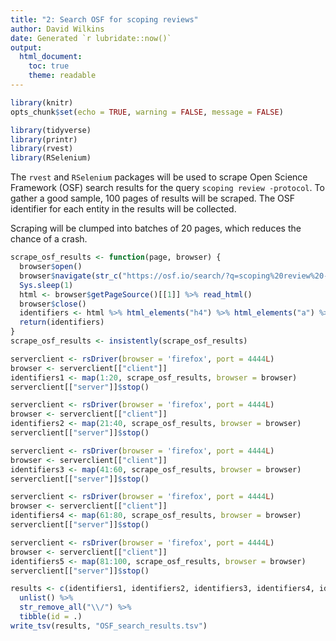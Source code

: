```yaml
---
title: "2: Search OSF for scoping reviews"
author: David Wilkins
date: Generated `r lubridate::now()`
output:
  html_document:
    toc: true
    theme: readable
---
```


```r
library(knitr)
opts_chunk$set(echo = TRUE, warning = FALSE, message = FALSE)
```

```r
library(tidyverse)
library(printr)
library(rvest)
library(RSelenium)
```

The `rvest` and `RSelenium` packages will be used to scrape Open Science Framework (OSF) search results for the query `scoping review -protocol`. To gather a good sample, 100 pages of results will be scraped. The OSF identifier for each entity in the results will be collected.

Scraping will be clumped into batches of 20 pages, which reduces the chance of a crash.

```r
scrape_osf_results <- function(page, browser) {
  browser$open()
  browser$navigate(str_c("https://osf.io/search/?q=scoping%20review%20-protocol&page=", page))
  Sys.sleep(1)
  html <- browser$getPageSource()[[1]] %>% read_html()
  browser$close()
  identifiers <- html %>% html_elements("h4") %>% html_elements("a") %>% html_attr("href")
  return(identifiers)
}
scrape_osf_results <- insistently(scrape_osf_results)

serverclient <- rsDriver(browser = 'firefox', port = 4444L)
browser <- serverclient[["client"]]
identifiers1 <- map(1:20, scrape_osf_results, browser = browser)
serverclient[["server"]]$stop()

serverclient <- rsDriver(browser = 'firefox', port = 4444L)
browser <- serverclient[["client"]]
identifiers2 <- map(21:40, scrape_osf_results, browser = browser)
serverclient[["server"]]$stop()

serverclient <- rsDriver(browser = 'firefox', port = 4444L)
browser <- serverclient[["client"]]
identifiers3 <- map(41:60, scrape_osf_results, browser = browser)
serverclient[["server"]]$stop()

serverclient <- rsDriver(browser = 'firefox', port = 4444L)
browser <- serverclient[["client"]]
identifiers4 <- map(61:80, scrape_osf_results, browser = browser)
serverclient[["server"]]$stop()

serverclient <- rsDriver(browser = 'firefox', port = 4444L)
browser <- serverclient[["client"]]
identifiers5 <- map(81:100, scrape_osf_results, browser = browser)
serverclient[["server"]]$stop()

results <- c(identifiers1, identifiers2, identifiers3, identifiers4, identifiers5) %>%
  unlist() %>% 
  str_remove_all("\\/") %>%
  tibble(id = .)
write_tsv(results, "OSF_search_results.tsv")
```
